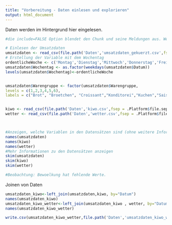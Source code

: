 ```yaml
---
title: "Vorbereitung - Daten einlesen und explorieren"
output: html_document
---
```



Daten werden im Hintergrund hier eingelesen.

```r
#die include=FALSE Option blendet den Chunk und seine Meldungen aus. Wenn Ihr genauer sehn wollt, was da passiert: Auf TRUE setzen

# Einlesen der Umsatzdaten
umsatzdaten <- read_csv(file.path('Daten','umsatzdaten_gekuerzt.csv',fsep = .Platform$file.sep))
# Erstellung der Variable mit dem Wochentag
ordentlicheWoche <- c('Montag','Dienstag','Mittwoch','Donnerstag','Freitag','Samstag','Sonntag')
umsatzdaten$Wochentag <- as.factor(weekdays(umsatzdaten$Datum))
levels(umsatzdaten$Wochentag)<-ordentlicheWoche


umsatzdaten$Warengruppe <- factor(umsatzdaten$Warengruppe,
levels = c(1,2,3,4,5,6),
labels = c("Brot", "Broetchen", "Croissant","Konditorei","Kuchen","Saisonbrote"))


kiwo <- read_csv(file.path('Daten','kiwo.csv',fsep = .Platform$file.sep))
wetter <- read_csv(file.path('Daten','wetter.csv',fsep = .Platform$file.sep))




```

```r

#Anzeigen, welche Variablen in den Datensätzen sind (ohne weitere Information , nur Name) 
names(umsatzdaten) 
names(kiwo) 
names(wetter) 
#Mehr Informationen zu den Datensätzen anzeigen
skim(umsatzdaten)
skim(kiwo)
skim(wetter)

#Beobachtung: Bewoelkung hat fehlende Werte.

```


Joinen von Daten

```r
umsatzdaten_kiwo<-left_join(umsatzdaten,kiwo, by="Datum")
names(umsatzdaten_kiwo)
umsatzdaten_kiwo_wetter<-left_join(umsatzdaten_kiwo , wetter, by="Datum")
names(umsatzdaten_kiwo_wetter)

write.csv(umsatzdaten_kiwo_wetter,file.path('Daten','umsatzdaten_kiwo_wetter.csv',fsep = .Platform$file.sep))



```





